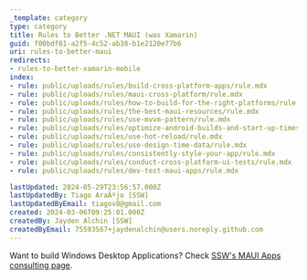 ```yaml
---
_template: category
type: category
title: Rules to Better .NET MAUI (was Xamarin)
guid: f00bdf61-a2f5-4c52-ab38-b1e2120e77b6
uri: rules-to-better-maui
redirects:
- rules-to-better-xamarin-mobile
index:
- rule: public/uploads/rules/build-cross-platform-apps/rule.mdx
- rule: public/uploads/rules/maui-cross-platform/rule.mdx
- rule: public/uploads/rules/how-to-build-for-the-right-platforms/rule.mdx
- rule: public/uploads/rules/the-best-maui-resources/rule.mdx
- rule: public/uploads/rules/use-mvvm-pattern/rule.mdx
- rule: public/uploads/rules/optimize-android-builds-and-start-up-times/rule.mdx
- rule: public/uploads/rules/use-hot-reload/rule.mdx
- rule: public/uploads/rules/use-design-time-data/rule.mdx
- rule: public/uploads/rules/consistently-style-your-app/rule.mdx
- rule: public/uploads/rules/conduct-cross-platform-ui-tests/rule.mdx
- rule: public/uploads/rules/dev-test-maui-apps/rule.mdx

lastUpdated: 2024-05-29T23:56:57.000Z
lastUpdatedBy: Tiago AraÃºjo [SSW]
lastUpdatedByEmail: tiagov8@gmail.com
created: 2024-03-06T09:25:01.000Z
createdBy: Jayden Alchin [SSW]
createdByEmail: 75593567+jaydenalchin@users.noreply.github.com
---
```


Want to build Windows Desktop Applications? Check [SSW's MAUI Apps consulting page](https://ssw.com.au/consulting/desktop-development).
